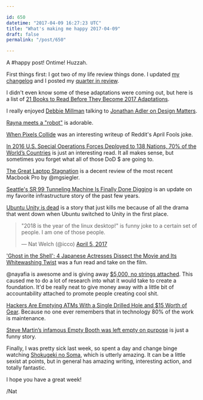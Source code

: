 ```yaml
---

id: 650
datetime: "2017-04-09 16:27:23 UTC"
title: "What's making me happy 2017-04-09"
draft: false
permalink: "/post/650"

---
```


A #happy post! Ontime! Huzzah.

First things first: I got two of my life review things done. I updated [my changelog](http://life.natwelch.com) and I posted my [quarter in review](https://writing.natwelch.com/post/649).


I didn't even know some of these adaptations were coming out, but here is a list of [21 Books to Read Before They Become 2017 Adaptations](https://www.goodreads.com/blog/show/861-21-books-to-read-before-they-become-2017-s-biggest-adaptations).

I really enjoyed [Debbie Millman](http://www.debbiemillman.com/) talking to [Jonathan Adler on Design Matters](http://pca.st/bogJ).

[Rayna meets a "robot"](https://www.youtube.com/watch?v=h1E-FlguwGw&feature=youtu.be) is adorable.

[When Pixels Collide](http://sudoscript.com/reddit-place/) was an interesting writeup of Reddit's April Fools joke.

[In 2016 U.S. Special Operations Forces Deployed to 138 Nations, 70% of the World’s Countries](http://www.alternet.org/world/2016-us-special-operations-forces-deployed-138-nations-70-worlds-countries) is just an interesting read. It all makes sense, but sometimes you forget what all of those DoD $ are going to.

[The Great Laptop Stagnation](https://500ish.com/the-great-laptop-stagnation-710811fb27a8) is a decent review of the most recent Macbook Pro by @mgsiegler.

[Seattle's SR 99 Tunneling Machine Is Finally Done Digging](https://www.wired.com/2017/04/4-years-seattles-giant-tunneling-machine-finally-breaks/) is an update on my favorite infrastructure story of the past few years.

[Ubuntu Unity is dead](https://arstechnica.com/information-technology/2017/04/ubuntu-unity-is-dead-desktop-will-switch-back-to-gnome-next-year/) is a story that just kills me because of all the drama that went down when Ubuntu switched to Unity in the first place.

<blockquote class="twitter-tweet" data-lang="en"><p lang="en" dir="ltr">&quot;2018 is the year of the linux desktop!&quot; is funny joke to a certain set of people. I am one of those people.</p>&mdash; Nat Welch (@icco) <a href="https://twitter.com/icco/status/849734084716888064">April 5, 2017</a></blockquote>
<script async src="//platform.twitter.com/widgets.js" charset="utf-8"></script>

['Ghost in the Shell': 4 Japanese Actresses Dissect the Movie and Its Whitewashing Twist](http://www.hollywoodreporter.com/heat-vision/ghost-shell-4-japanese-actresses-dissect-movie-whitewashing-twist-990956) was a fun read and take on the film.

@nayafia is awesome and is giving away [$5,000, no strings attached](https://medium.com/@nayafia/5-000-no-strings-attached-9e7b95d33e50?source=ifttt--------------1). This caused me to do a lot of research into what it would take to create a foundation. It'd be really neat to give money away with a little bit of accountability attached to promote people creating cool shit.

[Hackers Are Emptying ATMs With a Single Drilled Hole and $15 Worth of Gear](https://www.wired.com/2017/04/hackers-emptying-atms-drill-15-worth-gear/). Because no one ever remembers that in technology 80% of the work is maintenance.

[Steve Martin’s infamous Empty Booth was left empty on purpose](https://www.reviewjournal.com/entertainment/entertainment-columns/kats/steve-martins-infamous-empty-booth-was-left-empty-on-purpose-by-the-riviera-owner/) is just a funny story.

Finally, I was pretty sick last week, so spent a day and change binge watching [Shokugeki no Soma](https://en.wikipedia.org/wiki/Food_Wars!:_Shokugeki_no_Soma), which is utterly amazing. It can be a little sexist at points, but in general has amazing writing, interesting action, and totally fantastic.

I hope you have a great week!

/Nat

